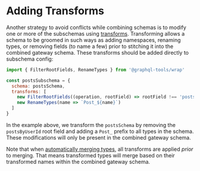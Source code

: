 # Adding Transforms

Another strategy to avoid conflicts while combining schemas is to modify one or more of the subschemas using [transforms](/docs/transforms). Transforming allows a schema to be groomed in such ways as adding namespaces, renaming types, or removing fields (to name a few) prior to stitching it into the combined gateway schema. These transforms should be added directly to subschema config:

```js
import { FilterRootFields, RenameTypes } from '@graphql-tools/wrap'

const postsSubschema = {
  schema: postsSchema,
  transforms: [
    new FilterRootFields((operation, rootField) => rootField !== 'postsByUserId'),
    new RenameTypes(name => `Post_${name}`)
  ]
}
```

In the example above, we transform the `postsSchema` by removing the `postsByUserId` root field and adding a `Post_` prefix to all types in the schema. These modifications will only be present in the combined gateway schema.

Note that when [automatically merging types](/docs/getting-started/duplicate-types#automatic-merge), all transforms are applied _prior_ to merging. That means transformed types will merge based on their transformed names within the combined gateway schema.
